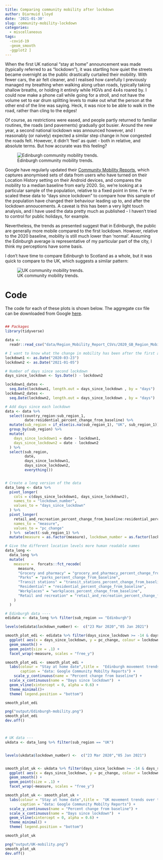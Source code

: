 ```yaml
---
title: Comparing community mobility after lockdown
author: Diarmuid Lloyd
date: '2021-01-30'
slug: community-mobility-lockdown
categories: 
  - miscellaneous
tags:
  -covid-19 
  -geom_smooth
  -ggplot2 ]
---
```


When the first UK national "stay at home" announcement was made (typically referred to as "lockdown"), it was startling how quiet the streets became overnight as the public drastically curtailed their mobility. With fewer cars, the air felt cleaner, and I realised how carefully I previously managed my breathing when walking along urban roads, typically taking shallow breaths, or holding it entirely while HGVs and 4x4s roared by. I could now make a phone call while going for a stroll, and not have the volume set to ear drum splitting levels to make out what the person at the other end of the line was saying. Heck, it was nice to be able to walk in the road, rather than cling to the edges!

Of course, as restrictions were eased, and people partly returned to familiar routines, the roads (and pavements) gradually got busier. Around the new year, a second national lockdown was announced however, and I reasonably (or naively) expected a similar step change in how congested the roads felt. However, it didn't 'feel' as quiet - both in relative, and absolute terms. But how accurate was this feeling?

![Edinburgh community mobility trends.](/img/Edinburgh-mobility.png)

Google have regularly updated their [Community Mobility Reports](https://www.google.com/covid19/mobility/), which captures anonymised sets of data from users who have turned on their Location History setting on their Android devices, and compares the mobility to a median baseline from early 2020. So, we're looking at a particular sample of the population, relative to a fixed point in time. I've re-scaled these data to "days since lockdown" to compare how this sample of the population have changed their behaviour leading up to, and after the lockdown annoucements. A caveat is this has been a very light touch analysis, and I have used the data pretty much as published - I haven't tried to control for public holidays, for example.

Nevertheless, the trends as presented  suggest that in Edinburgh, the public are generally more mobile compared to the first lockdown. However, relative to the 2020 baseline, mobility is still much lower than 'normal'. Assuming the Edinburgh average is representative of my particular part of the city, I think my perceptions have some basis.

I don't have time to compare Edinburgh to Scotland as a whole, but it was quick to compare to the UK, which suggests a similar pattern:

![UK community mobility trends.](/img/UK-mobility.png)


# Code

The code for each of these plots is shown below. The aggregate csv file can be downloaded from Google [here](https://www.gstatic.com/covid19/mobility/Region_Mobility_Report_CSVs.zip).



```r

## Packages
library(tidyverse)

data <-
  readr::read_csv("data/Region_Mobility_Report_CSVs/2020_GB_Region_Mobility_Report.csv")

# I want to know what the change in mobility has been after the first and second major lockdowns in Scotland
lockdown1 <- as.Date("2020-03-23")
lockdown2 <- as.Date("2021-01-05")

# Number of days since second lockdown
days_since_lockdown <- Sys.Date() - lockdown2

lockdown1_dates <-
  seq.Date(lockdown1, length.out = days_since_lockdown , by = "days")
lockdown2_dates <-
  seq.Date(lockdown2, length.out = days_since_lockdown , by = "days")

# Add days since each lockdown
data <- data %>%
  select(country_region:sub_region_1,
         date:residential_percent_change_from_baseline) %>%
  mutate(sub_region = if_else(is.na(sub_region_1), "UK", sub_region_1)) %>%
  group_by(sub_region) %>%
  mutate(
    days_since_lockdown1 = date - lockdown1,
    days_since_lockdown2 = date - lockdown2
  ) %>%
  select(sub_region,
         date,
         days_since_lockdown1,
         days_since_lockdown2,
         everything())


# Create a long version of the data
data_long <- data %>%
  pivot_longer(
    cols = c(days_since_lockdown1, days_since_lockdown2),
    names_to = "lockdown_number",
    values_to = "days_since_lockdown"
  ) %>%
  pivot_longer(
    retail_and_recreation_percent_change_from_baseline:residential_percent_change_from_baseline,
    names_to = "measure",
    values_to = "pc_change"
  ) %>%  select(-sub_region_1) %>%
  mutate(measure = as.factor(measure), lockdown_number = as.factor(lockdown_number))

# Give the different location levels more human readable names
data_long <-
  data_long %>%
  mutate(
    measure =  forcats::fct_recode(
      measure,
      "Grocery and pharmacy" = "grocery_and_pharmacy_percent_change_from_baseline",
      "Parks" = "parks_percent_change_from_baseline",
      "Transit stations" = "transit_stations_percent_change_from_baseline",
      "Residential" = "residential_percent_change_from_baseline",
      "Workplaces" = "workplaces_percent_change_from_baseline",
      "Retail and recreation" = "retail_and_recreation_percent_change_from_baseline"
    )
  ) 

# Edinburgh data ----
edidata <- data_long %>% filter(sub_region == "Edinburgh") 

levels(edidata$lockdown_number) <-  c("23 Mar 2020","05 Jan 2021")

smooth_plot_edi <- edidata %>% filter(days_since_lockdown >= -14 & days_since_lockdown < 30 ) %>% 
  ggplot( aes(x = days_since_lockdown, y = pc_change, colour = lockdown_number) ) +
  geom_smooth() +
  geom_point(size = .1) +
  facet_wrap(~measure, scales = "free_y") 

smooth_plot_edi <- smooth_plot_edi + 
  labs(colour = "Stay at home date",title =  "Edinburgh movement trends over time by place category",
       caption = "data: Google Community Mobilty Reports") +
    scale_y_continuous(name = "Percent change from baseline") +
  scale_x_continuous(name = "Days since lockdown")  +
  geom_vline(xintercept = 0, alpha = 0.6) +
  theme_minimal()+
  theme( legend.position = "bottom") 

smooth_plot_edi

png("output/Edinburgh-mobility.png")
smooth_plot_edi
dev.off()



# UK data ---
ukdata <- data_long %>% filter(sub_region == "UK") 


levels(ukdata$lockdown_number) <-  c("23 Mar 2020","05 Jan 2021")


smooth_plot_uk <- ukdata %>% filter(days_since_lockdown >= -14 & days_since_lockdown < 30 ) %>% 
  ggplot( aes(x = days_since_lockdown, y = pc_change, colour = lockdown_number) ) +
  geom_smooth() +
  geom_point(size = .1) +
  facet_wrap(~measure, scales = "free_y") 

smooth_plot_uk <- smooth_plot_uk + 
  labs(colour = "Stay at home date",title =  "UK movement trends over time by place category",
       caption = "data: Google Community Mobilty Reports") +
  scale_y_continuous(name = "Percent change from baseline") +
  scale_x_continuous(name = "Days since lockdown")  +
  geom_vline(xintercept = 0, alpha = 0.6) +
  theme_minimal() +
  theme( legend.position = "bottom")

smooth_plot_uk

png("output/UK-mobility.png")
smooth_plot_uk
dev.off()
 

```

